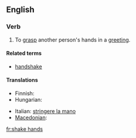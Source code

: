==English==

===Verb===
{{en-verb|shakes hands|shaking hands|shook hands|shaken hands}}

# To [[grasp]] another person's hands in a [[greeting]].

====Related terms====
*[[handshake]]

====Translations====
{{trans-top|To grasp another person's hands in a greeting}}
* Finnish: {{t+|fi|kätellä}}
* Hungarian: {{t-|hu|kezet ráz}}
{{trans-mid}}
* Italian: [[stringere la mano]]
* [[Macedonian]]: {{t|mk|се ракува|tr=se rákuva|sc=Cyrl}}
{{trans-bottom}}

[[fr:shake hands]]